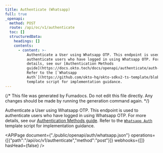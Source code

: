 ```yaml
---
title: Authenticate (Whatsapp)
full: true
_openapi:
  method: POST
  route: /api/oc/v1/authenticate
  toc: []
  structuredData:
    headings: []
    contents:
      - content: >-
          Authenticate a User using Whatsapp OTP. This endpoint is used to
          authenticate users who have logged in using Whatsapp OTP. For more
          details, see our [Authentication Methods
          guide](https://docs.okto.tech/docs/openapi/authenticate/auth-methods).
          Refer to the [`Whatsapp
          Auth`](https://github.com/okto-hq/okto-sdkv2-ts-template/blob/main/src/api-template/auth/whatsappAuthenticate_template.ts)
          template script for implementation guidance.
---
```


{/* This file was generated by Fumadocs. Do not edit this file directly. Any changes should be made by running the generation command again. */}

Authenticate a User using Whatsapp OTP. This endpoint is used to authenticate users who have logged in using Whatsapp OTP. For more details, see our [Authentication Methods guide](https://docs.okto.tech/docs/openapi/authenticate/auth-methods). Refer to the [`Whatsapp Auth`](https://github.com/okto-hq/okto-sdkv2-ts-template/blob/main/src/api-template/auth/whatsappAuthenticate_template.ts) template script for implementation guidance.

<APIPage document={"./public/openapi/auth/whatsapp.json"} operations={[{"path":"/api/oc/v1/authenticate","method":"post"}]} webhooks={[]} hasHead={false} />